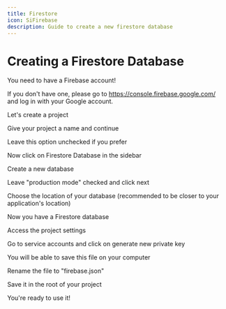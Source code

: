 ```yaml
---
title: Firestore
icon: SiFirebase
description: Guide to create a new firestore database
---
```


# Creating a Firestore Database
You need to have a Firebase account!

If you don't have one, please go to https://console.firebase.google.com/ and log in with your Google account.

Let's create a project

<ImageZoom src={step01} alt="firestore-setp-01" />

Give your project a name and continue

<ImageZoom src={step02} alt="firestore-setp-02" />

Leave this option unchecked if you prefer

<ImageZoom src={step03} alt="firestore-setp-03" />

Now click on Firestore Database in the sidebar

<ImageZoom src={step04} alt="firestore-setp-04" />

Create a new database

<ImageZoom src={step05} alt="firestore-setp-05" />

Leave "production mode" checked and click next

<ImageZoom src={step06} alt="firestore-setp-06" />

Choose the location of your database (recommended to be closer to your application's location)

<ImageZoom src={step07} alt="firestore-setp-07" />

Now you have a Firestore database

<ImageZoom src={step08} alt="firestore-setp-08" />

Access the project settings

<ImageZoom src={step09} alt="firestore-setp-09" />

Go to service accounts and click on generate new private key

<ImageZoom src={step10} alt="firestore-setp-10" />

You will be able to save this file on your computer

<ImageZoom src={step11} alt="firestore-setp-11" />

Rename the file to "firebase.json"

<ImageZoom src={step12} alt="firestore-setp-13" />

Save it in the root of your project

You're ready to use it!